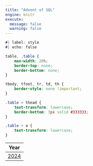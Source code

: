 ```yaml
---
title: "Advent of SQL"
engine: knitr
execute:
  message: false
  warning: false
---
```


```css
#| label: style
#| echo: false

table, .table {
    max-width: 20%;
    border-top: none;
    border-bottom: none;
}

tbody, tfoot, tr, td, th {
    border-style: none !important;
}

.table > thead {
    text-transform: lowercase;
    border-bottom: 3px solid #333333;
}

.table > a {
    text-transform: lowercase;
}
```

| Year |
|------|
| [2024](2024.qmd) |
